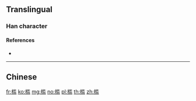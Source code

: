 {{character info/new}}
{{also|檻}}
==Translingual==

===Han character===
{{Han char|rn=75|rad=木|as=10|sn=14|four=|canj=DLIT|ids=⿰木监}}

====References====
* {{Han ref|kx=0546.251|hdz=21263.150|uh=69DB|ud=27099}}

----

==Chinese==
{{zh-see|檻}}

[[fr:槛]]
[[ko:槛]]
[[mg:槛]]
[[no:槛]]
[[pl:槛]]
[[th:槛]]
[[zh:槛]]